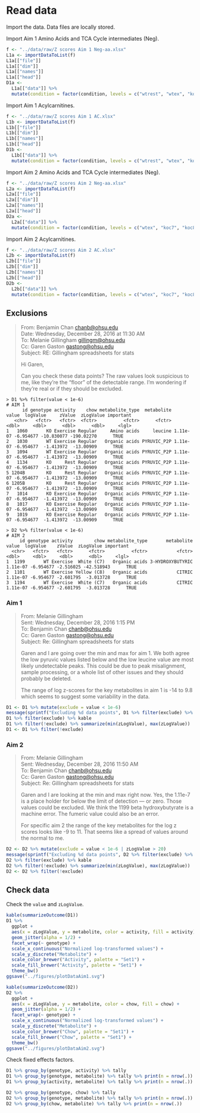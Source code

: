 # Read data

Import the data.
Data files are locally stored.

Import Aim 1 Amino Acids and TCA Cycle intermediates (Neg).

```r
f <- "../data/raw/Z scores Aim 1 Neg-aa.xlsx"
L1a <- importDataToList(f)
L1a[["file"]]
L1a[["dim"]]
L1a[["names"]]
L1a[["head"]]
D1a <-
  L1a[["data"]] %>%
  mutate(condition = factor(condition, levels = c("wtrest", "wtex", "korest", "koex")))
```

Import Aim 1 Acylcarnitines.

```r
f <- "../data/raw/Z scores Aim 1 AC.xlsx"
L1b <- importDataToList(f)
L1b[["file"]]
L1b[["dim"]]
L1b[["names"]]
L1b[["head"]]
D1b <-
  L1b[["data"]] %>%
  mutate(condition = factor(condition, levels = c("wtrest", "wtex", "korest", "koex")))
```

Import Aim 2 Amino Acids and TCA Cycle intermediates (Neg).

```r
f <- "../data/raw/Z scores Aim 2 Neg-aa.xlsx"
L2a <- importDataToList(f)
L2a[["file"]]
L2a[["dim"]]
L2a[["names"]]
L2a[["head"]]
D2a <-
  L2a[["data"]] %>%
  mutate(condition = factor(condition, levels = c("wtex", "koc7", "koc8", "koex")))
```

Import Aim 2 Acylcarnitines.

```r
f <- "../data/raw/Z scores Aim 2 AC.xlsx"
L2b <- importDataToList(f)
L2b[["file"]]
L2b[["dim"]]
L2b[["names"]]
L2b[["head"]]
D2b <-
  L2b[["data"]] %>%
  mutate(condition = factor(condition, levels = c("wtex", "koc7", "koc8", "koex")))
```


## Exclusions

> From: Benjamin Chan <chanb@ohsu.edu>  
> Date: Wednesday, December 28, 2016 at 11:30 AM  
> To: Melanie Gillingham <gillingm@ohsu.edu>  
> Cc: Garen Gaston <gastong@ohsu.edu>  
> Subject: RE: Gillingham spreadsheets for stats  
> 
> Hi Garen,
>  
> Can you check these data points? The raw values look suspicious to me, like
> they're the "floor" of the detectable range. I'm wondering if they're real or
> if they should be excluded.

```
> D1 %>% filter(value < 1e-6)
# AIM 1
      id genotype activity    chow metabolite_type  metabolite    value  logValue     zValue  zLogValue important
   <chr>   <fctr>   <fctr>  <fctr>          <fctr>      <fctr>    <dbl>     <dbl>      <dbl>      <dbl>     <lgl>
1   1060       KO Exercise Regular     Amino acids     leucine 1.11e-07 -6.954677 -10.830077 -190.02270      TRUE
2   1030       WT Exercise Regular   Organic acids PYRUVIC_P2P 1.11e-07 -6.954677  -1.413972  -13.00909      TRUE
3   1094       WT Exercise Regular   Organic acids PYRUVIC_P2P 1.11e-07 -6.954677  -1.413972  -13.00909      TRUE
4   1134       KO     Rest Regular   Organic acids PYRUVIC_P2P 1.11e-07 -6.954677  -1.413972  -13.00909      TRUE
5 1204B        KO     Rest Regular   Organic acids PYRUVIC_P2P 1.11e-07 -6.954677  -1.413972  -13.00909      TRUE
6 1205B        KO     Rest Regular   Organic acids PYRUVIC_P2P 1.11e-07 -6.954677  -1.413972  -13.00909      TRUE
7   1014       KO Exercise Regular   Organic acids PYRUVIC_P2P 1.11e-07 -6.954677  -1.413972  -13.00909      TRUE
8   1017       KO Exercise Regular   Organic acids PYRUVIC_P2P 1.11e-07 -6.954677  -1.413972  -13.00909      TRUE
9   1019       KO Exercise Regular   Organic acids PYRUVIC_P2P 1.11e-07 -6.954677  -1.413972  -13.00909      TRUE

> D2 %>% filter(value < 1e-6)
# AIM 2
     id genotype activity        chow metabolite_type       metabolite    value  logValue    zValue  zLogValue important
  <chr>   <fctr>   <fctr>      <fctr>          <fctr>           <fctr>    <dbl>     <dbl>     <dbl>      <dbl>     <lgl>
1  1199       WT Exercise  White (C7)   Organic acids 3-HYDROXYBUTYRIC 1.11e-07 -6.954677 -2.516025 -42.518943      TRUE
2  1101       WT Exercise Yellow (C8)   Organic acids           CITRIC 1.11e-07 -6.954677 -2.601795  -3.013728      TRUE
3  1194       WT Exercise  White (C7)   Organic acids           CITRIC 1.11e-07 -6.954677 -2.601795  -3.013728      TRUE
```

### Aim 1

> From: Melanie Gillingham   
> Sent: Wednesday, December 28, 2016 1:15 PM  
> To: Benjamin Chan <chanb@ohsu.edu>  
> Cc: Garen Gaston <gastong@ohsu.edu>  
> Subject: Re: Gillingham spreadsheets for stats  
> 
> Garen and I are going over the min and max for aim 1. We both agree the low
> pyruvic values listed below and the low leucine value are most likely
> undetectable peaks. This could be due to peak misalignment, sample processing,
> or a whole list of other issues and they should probably be deleted.
> 
> The range of log z-scores for the key metabolites in aim 1 is -14 to 9.8 which
> seems to suggest some variability in the data.

```r
D1 <- D1 %>% mutate(exclude = value < 1e-6)
message(sprintf("Excluding %d data points", D1 %>% filter(exclude) %>% tally %>% as.integer))
D1 %>% filter(exclude) %>% kable
D1 %>% filter(!exclude) %>% summarize(min(zLogValue), max(zLogValue))
D1 <- D1 %>% filter(!exclude)
```

### Aim 2

> From: Melanie Gillingham   
> Sent: Wednesday, December 28, 2016 11:50 AM  
> To: Benjamin Chan <chanb@ohsu.edu>  
> Cc: Garen Gaston <gastong@ohsu.edu>  
> Subject: Re: Gillingham spreadsheets for stats  
> 
> Garen and I are looking at the min and max right now. Yes, the 1.11e-7 is a
> place holder for below the limit of detection --- or zero. Those values could be
> excluded. We think the 1199 beta hydroxybutyrate is a machine error. The
> fumeric value could also be an error.
> 
> For specific aim 2 the range of the key metabolites for the log z scores looks
> like -9 to 11. That seems like a spread of values around the normal to me.

```r
D2 <- D2 %>% mutate(exclude = value < 1e-6 | zLogValue > 20)
message(sprintf("Excluding %d data points", D2 %>% filter(exclude) %>% tally %>% as.integer))
D2 %>% filter(exclude) %>% kable
D2 %>% filter(!exclude) %>% summarize(min(zLogValue), max(zLogValue))
D2 <- D2 %>% filter(!exclude)
```


## Check data

Check the `value` and `zLogValue`.

```r
kable(summarizeOutcome(D1))
D1 %>%
  ggplot +
  aes(x = zLogValue, y = metabolite, color = activity, fill = activity) +
  geom_jitter(alpha = 1/2) +
  facet_wrap(~ genotype) +
  scale_x_continuous("Normalized log-transformed values") +
  scale_y_discrete("Metabolite") +
  scale_color_brewer("Activity", palette = "Set1") +
  scale_fill_brewer("Activity", palette = "Set1") +
  theme_bw()
ggsave("../figures/plotDataAim1.svg")
```

```r
kable(summarizeOutcome(D2))
D2 %>%
  ggplot +
  aes(x = zLogValue, y = metabolite, color = chow, fill = chow) +
  geom_jitter(alpha = 1/2) +
  facet_wrap(~ genotype) +
  scale_x_continuous("Normalized log-transformed values") +
  scale_y_discrete("Metabolite") +
  scale_color_brewer("Chow", palette = "Set1") +
  scale_fill_brewer("Chow", palette = "Set1") +
  theme_bw()
ggsave("../figures/plotDataAim2.svg")
```


Check fixed effects factors.

```r
D1 %>% group_by(genotype, activity) %>% tally
D1 %>% group_by(genotype, metabolite) %>% tally %>% print(n = nrow(.))
D1 %>% group_by(activity, metabolite) %>% tally %>% print(n = nrow(.))
```

```r
D2 %>% group_by(genotype, chow) %>% tally
D2 %>% group_by(genotype, metabolite) %>% tally %>% print(n = nrow(.))
D2 %>% group_by(chow, metabolite) %>% tally %>% print(n = nrow(.))
```
